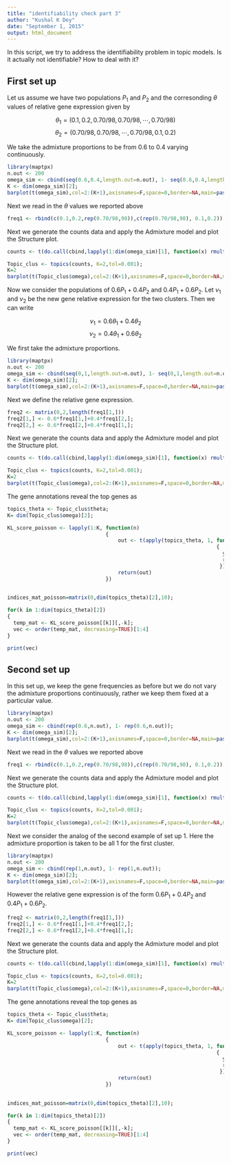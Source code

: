 ```yaml
---
title: "identifiability check part 3"
author: "Kushal K Dey"
date: "September 1, 2015"
output: html_document
---
```


In this script, we try to address the identifiability problem in topic models. Is it actually not identifiable? How to deal with it?


## First set up

Let us assume we have two populations $P_1$ and $P_2$ and the corresonding $\theta$ values of relative gene expression given by 

$$\theta_1 = (0.1,0.2, 0.70/98, 0.70/98,\cdots, 0.70/98) $$
$$\theta_2 = (0.70/98, 0.70/98,\cdots, 0.70/98, 0.1,0.2) $$

We take the admixture proportions to be from $0.6$ to $0.4$ varying continuously. 

```r

library(maptpx)
n.out <- 200
omega_sim <- cbind(seq(0.6,0.4,length.out=n.out), 1- seq(0.6,0.4,length.out=n.out));
K <- dim(omega_sim)[2];
barplot(t(omega_sim),col=2:(K+1),axisnames=F,space=0,border=NA,main=paste("No. of clusters=",K),las=1,ylim=c(0,1),cex.axis=1.5,cex.main=1.4)
```

Next we read in the $\theta$ values we reported above

```r
freq1 <- rbind(c(0.1,0.2,rep(0.70/98,98)),c(rep(0.70/98,98), 0.1,0.2));
```

Next we generate the counts data and apply the Admixture model and plot the Structure plot.

```r
counts <- t(do.call(cbind,lapply(1:dim(omega_sim)[1], function(x) rmultinom(1,1000,prob=omega_sim[x,]%*%freq1))));

Topic_clus <- topics(counts, K=2,tol=0.001);
K=2
barplot(t(Topic_clus$omega),col=2:(K+1),axisnames=F,space=0,border=NA,main=paste("No. of clusters=",K),las=1,ylim=c(0,1),cex.axis=1.5,cex.main=1.4)

```

Now we consider the populations of $0.6P_1 + 0.4P_2$ and $0.4P_1 + 0.6P_2$. Let $\nu_1$ and $\nu_2$ be the new gene relative expression for the two clusters. Then we can write 

$$ \nu_1 = 0.6 \theta_1 + 0.4 \theta_2 $$
$$ \nu_2 = 0.4 \theta_1 + 0.6 \theta_2 $$

We first take the admixture proportions.

```r

library(maptpx)
n.out <- 200
omega_sim <- cbind(seq(0,1,length.out=n.out), 1- seq(0,1,length.out=n.out));
K <- dim(omega_sim)[2];
barplot(t(omega_sim),col=2:(K+1),axisnames=F,space=0,border=NA,main=paste("No. of clusters=",K),las=1,ylim=c(0,1),cex.axis=1.5,cex.main=1.4)
```

Next we define the relative gene expression.

```r
freq2 <- matrix(0,2,length(freq1[1,]))
freq2[1,] <- 0.6*freq1[1,]+0.4*freq1[2,];
freq2[2,] <- 0.6*freq1[2,]+0.4*freq1[1,];
```


Next we generate the counts data and apply the Admixture model and plot the Structure plot.

```r
counts <- t(do.call(cbind,lapply(1:dim(omega_sim)[1], function(x) rmultinom(1,1000,prob=omega_sim[x,]%*%freq2))));

Topic_clus <- topics(counts, K=2,tol=0.001);
K=2
barplot(t(Topic_clus$omega),col=2:(K+1),axisnames=F,space=0,border=NA,main=paste("No. of clusters=",K),las=1,ylim=c(0,1),cex.axis=1.5,cex.main=1.4)

```

The gene annotations reveal the top genes as 

```r
topics_theta <- Topic_clus$theta;
K= dim(Topic_clus$omega)[2];

KL_score_poisson <- lapply(1:K, function(n) 
                                {
                                    out <- t(apply(topics_theta, 1, function(x)
                                                                    {
                                                                      y=x[n] *log(x[n]/x) + x - x[n];
                                                                      return(y)
                                                                     }));
                                    return(out)
                                })
                   

indices_mat_poisson=matrix(0,dim(topics_theta)[2],10);

for(k in 1:dim(topics_theta)[2])
{
  temp_mat <- KL_score_poisson[[k]][,-k];
  vec <- order(temp_mat, decreasing=TRUE)[1:4]
}

print(vec)
```

## Second set up

In this set up, we keep the gene frequencies as before but we do not vary the admixture proportions continuously, rather we keep them fixed at a particular value. 

```r

library(maptpx)
n.out <- 200
omega_sim <- cbind(rep(0.6,n.out), 1- rep(0.6,n.out));
K <- dim(omega_sim)[2];
barplot(t(omega_sim),col=2:(K+1),axisnames=F,space=0,border=NA,main=paste("No. of clusters=",K),las=1,ylim=c(0,1),cex.axis=1.5,cex.main=1.4)
```

Next we read in the $\theta$ values we reported above

```r
freq1 <- rbind(c(0.1,0.2,rep(0.70/98,98)),c(rep(0.70/98,98), 0.1,0.2));
```

Next we generate the counts data and apply the Admixture model and plot the Structure plot.

```r
counts <- t(do.call(cbind,lapply(1:dim(omega_sim)[1], function(x) rmultinom(1,1000,prob=omega_sim[x,]%*%freq1))));

Topic_clus <- topics(counts, K=2,tol=0.001);
K=2
barplot(t(Topic_clus$omega),col=2:(K+1),axisnames=F,space=0,border=NA,main=paste("No. of clusters=",K),las=1,ylim=c(0,1),cex.axis=1.5,cex.main=1.4)

```


Next we consider the analog of the second example of set up 1. Here the admixture proportion is taken to be all 1 for the first cluster. 

```r

library(maptpx)
n.out <- 200
omega_sim <- cbind(rep(1,n.out), 1- rep(1,n.out));
K <- dim(omega_sim)[2];
barplot(t(omega_sim),col=2:(K+1),axisnames=F,space=0,border=NA,main=paste("No. of clusters=",K),las=1,ylim=c(0,1),cex.axis=1.5,cex.main=1.4)
```


However the relative gene expression is of the form $0.6P_1 + 0.4P_2$ and $0.4P_1 + 0.6P_2$.

```r
freq2 <- matrix(0,2,length(freq1[1,]))
freq2[1,] <- 0.6*freq1[1,]+0.4*freq1[2,];
freq2[2,] <- 0.6*freq1[2,]+0.4*freq1[1,];
```

Next we generate the counts data and apply the Admixture model and plot the Structure plot.

```r
counts <- t(do.call(cbind,lapply(1:dim(omega_sim)[1], function(x) rmultinom(1,1000,prob=omega_sim[x,]%*%freq2))));

Topic_clus <- topics(counts, K=2,tol=0.001);
K=2
barplot(t(Topic_clus$omega),col=2:(K+1),axisnames=F,space=0,border=NA,main=paste("No. of clusters=",K),las=1,ylim=c(0,1),cex.axis=1.5,cex.main=1.4)

```

The gene annotations reveal the top genes as 

```r
topics_theta <- Topic_clus$theta;
K= dim(Topic_clus$omega)[2];

KL_score_poisson <- lapply(1:K, function(n) 
                                {
                                    out <- t(apply(topics_theta, 1, function(x)
                                                                    {
                                                                      y=x[n] *log(x[n]/x) + x - x[n];
                                                                      return(y)
                                                                     }));
                                    return(out)
                                })
                   

indices_mat_poisson=matrix(0,dim(topics_theta)[2],10);

for(k in 1:dim(topics_theta)[2])
{
  temp_mat <- KL_score_poisson[[k]][,-k];
  vec <- order(temp_mat, decreasing=TRUE)[1:4]
}

print(vec)
```
